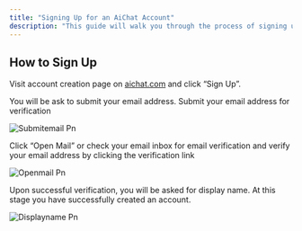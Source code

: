 ```yaml
---
title: "Signing Up for an AiChat Account"
description: "This guide will walk you through the process of signing up for an Aichat account."
---
```


## How to Sign Up

Visit account creation page on [aichat.com](http://aichat.com) and click “Sign Up”.

You will be ask to submit your email address. Submit your email address for verification

![Submitemail Pn](/images/submitemail.png)

Click “Open Mail” or check your email inbox for email verification and verify your email address by clicking the verification link

![Openmail Pn](/images/openmail.png)

Upon successful verification, you will be asked for display name. At this stage you have successfully created an account.

![Displayname Pn](/images/displayname.png)